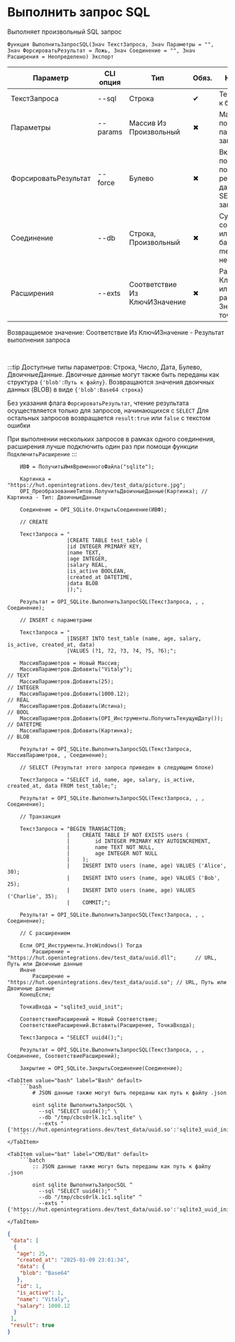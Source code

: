 ﻿---
sidebar_position: 4
description: Выполнить запрос SQL и другие функции для работы с SQLite в Открытом пакете интеграций - бесплатной open-source библиотеке интеграций для 1С:Предприятие 8, OneScript и CLI
keywords: [1C, 1С, 1С:Предприятие, 1С:Предприятие 8.3, API, Интеграция, Сервисы, Обмен, OneScript, CLI, SQLite]
---


# Выполнить запрос SQL
 Выполняет произвольный SQL запрос



`Функция ВыполнитьЗапросSQL(Знач ТекстЗапроса, Знач Параметры = "", Знач ФорсироватьРезультат = Ложь, Знач Соединение = "", Знач Расширения = Неопределено) Экспорт`

  | Параметр | CLI опция | Тип | Обяз. | Назначение |
  |-|-|-|-|-|
  | ТекстЗапроса | --sql | Строка | &#x2714; | Текст запроса к базе |
  | Параметры | --params | Массив Из Произвольный | &#x2716; | Массив позиционных параметров запроса |
  | ФорсироватьРезультат | --force | Булево | &#x2716; | Включает попытку получения результата, даже для не SELECT запросов |
  | Соединение | --db | Строка, Произвольный | &#x2716; | Существующее соединение или путь к базе. In memory, если не заполнено |
  | Расширения | --exts | Соответствие Из КлючИЗначение | &#x2716; | Расширения: Ключ > путь или данные расширения, Значение > точка входа |

  
  Возвращаемое значение:   Соответствие Из КлючИЗначение - Результат выполнения запроса

<br/>

:::tip
Доступные типы параметров: Cтрока, Число, Дата, Булево, ДвоичныеДанные. Двоичные данные могут также быть переданы как структура `{'blob':Путь к файлу}`. Возвращаются значения двоичных данных (BLOB) в виде `{'blob':Base64 строка}`

Без указания флага `ФорсироватьРезультат`, чтение результата осуществляется только для запросов, начинающихся с `SELECT` Для остальных запросов возвращается `result:true` или `false` с текстом ошибки

При выполнении нескольких запросов в рамках одного соединения, расширения лучше подключить один раз при помощи функции `ПодключитьРасширение`
:::
<br/>



```bsl title="Пример использования для 1С:Предприятие/OneScript"
    ИВФ = ПолучитьИмяВременногоФайла("sqlite");

    Картинка = "https://hut.openintegrations.dev/test_data/picture.jpg";
    OPI_ПреобразованиеТипов.ПолучитьДвоичныеДанные(Картинка); // Картинка - Тип: ДвоичныеДанные

    Соединение = OPI_SQLite.ОткрытьСоединение(ИВФ);

    // CREATE

    ТекстЗапроса = "
                   |CREATE TABLE test_table (
                   |id INTEGER PRIMARY KEY,
                   |name TEXT,
                   |age INTEGER,
                   |salary REAL,
                   |is_active BOOLEAN,
                   |created_at DATETIME,
                   |data BLOB
                   |);";

    Результат = OPI_SQLite.ВыполнитьЗапросSQL(ТекстЗапроса, , , Соединение);

    // INSERT с параметрами

    ТекстЗапроса = "
                   |INSERT INTO test_table (name, age, salary, is_active, created_at, data)
                   |VALUES (?1, ?2, ?3, ?4, ?5, ?6);";

    МассивПараметров = Новый Массив;
    МассивПараметров.Добавить("Vitaly");                              // TEXT
    МассивПараметров.Добавить(25);                                    // INTEGER
    МассивПараметров.Добавить(1000.12);                               // REAL
    МассивПараметров.Добавить(Истина);                                // BOOL
    МассивПараметров.Добавить(OPI_Инструменты.ПолучитьТекущуюДату()); // DATETIME
    МассивПараметров.Добавить(Картинка);                              // BLOB

    Результат = OPI_SQLite.ВыполнитьЗапросSQL(ТекстЗапроса, МассивПараметров, , Соединение);

    // SELECT (Результат этого запроса приведен в следующем блоке)

    ТекстЗапроса = "SELECT id, name, age, salary, is_active, created_at, data FROM test_table;";

    Результат = OPI_SQLite.ВыполнитьЗапросSQL(ТекстЗапроса, , , Соединение);

    // Транзакция

    ТекстЗапроса = "BEGIN TRANSACTION;
                   |    CREATE TABLE IF NOT EXISTS users (
                   |        id INTEGER PRIMARY KEY AUTOINCREMENT,
                   |        name TEXT NOT NULL,
                   |        age INTEGER NOT NULL
                   |    );
                   |    INSERT INTO users (name, age) VALUES ('Alice', 30);
                   |    INSERT INTO users (name, age) VALUES ('Bob', 25);
                   |    INSERT INTO users (name, age) VALUES ('Charlie', 35);
                   |    COMMIT;";

    Результат = OPI_SQLite.ВыполнитьЗапросSQL(ТекстЗапроса, , , Соединение);

    // С расширением

    Если OPI_Инструменты.ЭтоWindows() Тогда
        Расширение = "https://hut.openintegrations.dev/test_data/uuid.dll";      // URL, Путь или Двоичные данные
    Иначе
        Расширение = "https://hut.openintegrations.dev/test_data/uuid.so"; // URL, Путь или Двоичные данные
    КонецЕсли;

    ТочкаВхода = "sqlite3_uuid_init";

    СоответствиеРасширений = Новый Соответствие;
    СоответствиеРасширений.Вставить(Расширение, ТочкаВхода);

    ТекстЗапроса = "SELECT uuid4();";

    Результат = OPI_SQLite.ВыполнитьЗапросSQL(ТекстЗапроса, , , Соединение, СоответствиеРасширений);

    Закрытие = OPI_SQLite.ЗакрытьСоединение(Соединение);
```
    

 <Tabs>
  
    <TabItem value="bash" label="Bash" default>
        ```bash
            # JSON данные также могут быть переданы как путь к файлу .json
            
            oint sqlite ВыполнитьЗапросSQL \
              --sql "SELECT uuid4();" \
              --db "/tmp/cbcs0rlk.1c1.sqlite" \
              --exts "{'https://hut.openintegrations.dev/test_data/uuid.so':'sqlite3_uuid_init'}"
        ```
    </TabItem>
  
    <TabItem value="bat" label="CMD/Bat" default>
        ```batch
            :: JSON данные также могут быть переданы как путь к файлу .json
            
            oint sqlite ВыполнитьЗапросSQL ^
              --sql "SELECT uuid4();" ^
              --db "/tmp/cbcs0rlk.1c1.sqlite" ^
              --exts "{'https://hut.openintegrations.dev/test_data/uuid.so':'sqlite3_uuid_init'}"
        ```
    </TabItem>
</Tabs>


```json title="Результат"
{
 "data": [
  {
   "age": 25,
   "created_at": "2025-01-09 23:01:34",
   "data": {
    "blob": "Base64"
   },
   "id": 1,
   "is_active": 1,
   "name": "Vitaly",
   "salary": 1000.12
  }
 ],
 "result": true
}
```
